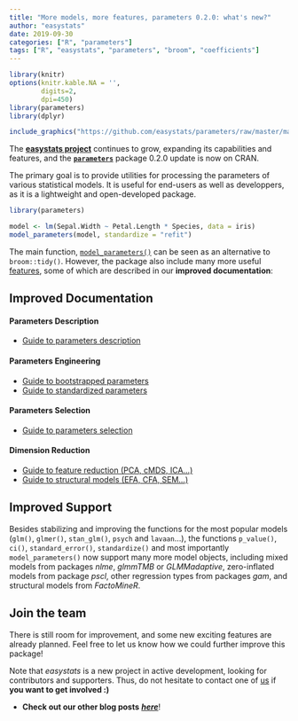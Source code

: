 ```yaml
---
title: "More models, more features, parameters 0.2.0: what's new?"
author: "easystats"
date: 2019-09-30
categories: ["R", "parameters"]
tags: ["R", "easystats", "parameters", "broom", "coefficients"]
---
```



```r
library(knitr)
options(knitr.kable.NA = '',
        digits=2,
        dpi=450)
library(parameters)
library(dplyr)
```


```r
include_graphics("https://github.com/easystats/parameters/raw/master/man/figures/figure1.png")
```


The [**easystats project**](https://github.com/easystats) continues to grow, expanding its capabilities and features, and the [**`parameters`**](https://github.com/easystats/parameters) package 0.2.0 update is now on CRAN.


The primary goal is to provide utilities for processing the parameters of various statistical models. It is useful for end-users as well as developpers, as it is a lightweight and open-developed package.

```r
library(parameters)

model <- lm(Sepal.Width ~ Petal.Length * Species, data = iris)
model_parameters(model, standardize = "refit")
```

The main function, [`model_parameters()`](https://easystats.github.io/parameters/articles/model_parameters.html) can be seen as an alternative to `broom::tidy()`. However, the package also include many more useful [features](https://easystats.github.io/parameters/reference/index.html), some of which are described in our **improved documentation**:

## Improved Documentation

#### Parameters Description

- [Guide to parameters description](https://easystats.github.io/parameters/articles/model_parameters.html)

#### Parameters Engineering

- [Guide to bootstrapped parameters](https://easystats.github.io/parameters/articles/bootstrapping.html)
- [Guide to standardized parameters](https://easystats.github.io/parameters/articles/standardization.html)

#### Parameters Selection

- [Guide to parameters selection](https://easystats.github.io/parameters/articles/parameters_selection.html)

#### Dimension Reduction

- [Guide to feature reduction (PCA, cMDS, ICA...)](https://easystats.github.io/parameters/articles/parameters_reduction.html)
- [Guide to structural models (EFA, CFA, SEM...)](https://easystats.github.io/parameters/articles/efa_cfa.html)


## Improved Support

Besides stabilizing and improving the functions for the most popular models (`glm()`, `glmer()`, `stan_glm()`, `psych` and `lavaan`...), the functions `p_value()`, `ci()`, `standard_error()`, `standardize()` and most importantly `model_parameters()` now support many more model objects, including mixed models from packages *nlme*, *glmmTMB* or *GLMMadaptive*, zero-inflated models from package *pscl*, other regression types from packages *gam*, and structural models from *FactoMineR*.


## Join the team

There is still room for improvement, and some new exciting features are already planned. Feel free to let us know how we could further improve this package!

Note that *easystats* is a new project in active development, looking for contributors and supporters. Thus, do not hesitate to contact one of [us](https://github.com/orgs/easystats/people) if **you want to get involved :)**

- **Check out our other blog posts** [***here***](https://easystats.github.io/blog/posts/)!
